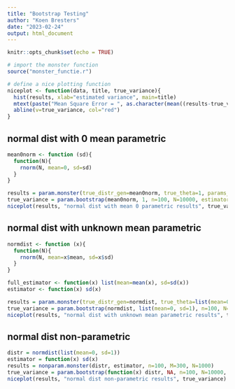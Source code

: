```yaml
---
title: "Bootstrap Testing"
author: "Koen Bresters"
date: "2023-02-24"
output: html_document
---
```


```r
knitr::opts_chunk$set(echo = TRUE)
```

```r
# import the monster function
source("monster_functie.r")

# define a nice plotting function
niceplot <- function(data, title, true_variance){
  hist(results, xlab="estimated variance", main=title)
  mtext(paste("Mean Square Error = ", as.character(mean((results-true_variance)^2))), side=4)
  abline(v=true_variance, col="red")
}

```

## normal dist with 0 mean parametric

```r
mean0norm <- function (sd){
  function(N){
    rnorm(N, mean=0, sd=sd)
  }
}

results = param.monster(true_distr_gen=mean0norm, true_theta=1, params_estimator=function(x) sd(x), n=100, N=1000, M=300)
true_variance = param.bootstrap(mean0norm, 1, n=100, N=10000, estimator=function(x) sd(x))
niceplot(results, "normal dist with mean 0 parametric results", true_variance)
```

## normal dist with unknown mean parametric

```r
normdist <- function (x){
  function(N){
    rnorm(N, mean=x$mean, sd=x$sd)
  }
}

full_estimator <- function(x) list(mean=mean(x), sd=sd(x))
estimator <- function(x) sd(x)

results = param.monster(true_distr_gen=normdist, true_theta=list(mean=0, sd=1), params_estimator=full_estimator, estimator=estimator, n=100, N=1000, M=300)
true_variance = param.bootstrap(normdist, list(mean=0, sd=1), n=100, N=10000, estimator=estimator)
niceplot(results, "normal dist with unknown mean parametric results", true_variance)
```

## normal dist non-parametric

```r
distr = normdist(list(mean=0, sd=1))
estimator = function(x) sd(x)
results = nonparam.monster(distr, estimator, n=100, M=300, N=1000)
true_variance = param.bootstrap(function(x) distr, NA, n=100, N=10000, estimator=estimator)
niceplot(results, "normal dist non-parametric results", true_variance)
```

